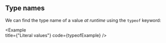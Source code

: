 
## Type names

We can find the type name of a value _at runtime_ using the `typeof` keyword:

<Example   
  title={"Literal values"}
  code={typeofExample}
/>
